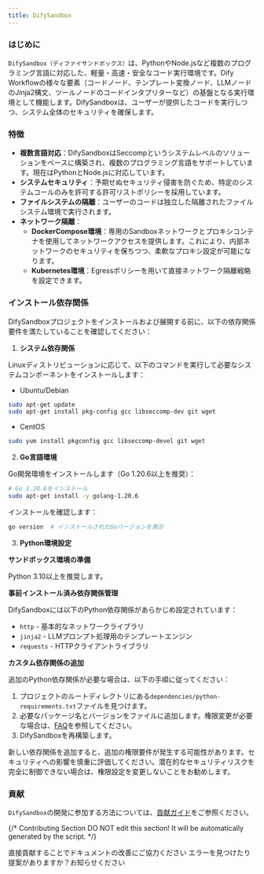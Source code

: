 ```yaml
---
title: DifySandbox
---
```


### はじめに

`DifySandbox（ディファイサンドボックス）`は、PythonやNode.jsなど複数のプログラミング言語に対応した、軽量・高速・安全なコード実行環境です。Dify Workflowの様々な要素（コードノード、テンプレート変換ノード、LLMノードのJinja2構文、ツールノードのコードインタプリターなど）の基盤となる実行環境として機能します。DifySandboxは、ユーザーが提供したコードを実行しつつ、システム全体のセキュリティを確保します。

### 特徴
- **複数言語対応**：DifySandboxはSeccompというシステムレベルのソリューションをベースに構築され、複数のプログラミング言語をサポートしています。現在はPythonとNode.jsに対応しています。
- **システムセキュリティ**：予期せぬセキュリティ侵害を防ぐため、特定のシステムコールのみを許可する許可リストポリシーを採用しています。
- **ファイルシステムの隔離**：ユーザーのコードは独立した隔離されたファイルシステム環境で実行されます。
- **ネットワーク隔離**：
    - **DockerCompose環境**：専用のSandboxネットワークとプロキシコンテナを使用してネットワークアクセスを提供します。これにより、内部ネットワークのセキュリティを保ちつつ、柔軟なプロキシ設定が可能になります。
    - **Kubernetes環境**：Egressポリシーを用いて直接ネットワーク隔離戦略を設定できます。

### インストール依存関係

DifySandboxプロジェクトをインストールおよび展開する前に、以下の依存関係要件を満たしていることを確認してください：

1. **システム依存関係**

Linuxディストリビューションに応じて、以下のコマンドを実行して必要なシステムコンポーネントをインストールします：

- Ubuntu/Debian

```bash
sudo apt-get update
sudo apt-get install pkg-config gcc libseccomp-dev git wget
```

- CentOS

```bash
sudo yum install pkgconfig gcc libseccomp-devel git wget
```

2. **Go言語環境**

Go開発環境をインストールします（Go 1.20.6以上を推奨）：

```bash
# Go 1.20.6をインストール
sudo apt-get install -y golang-1.20.6
```

インストールを確認します：

```bash
go version  # インストールされたGoバージョンを表示
```

3. **Python環境設定**

**サンドボックス環境の準備**

Python 3.10以上を推奨します。

**事前インストール済み依存関係管理**

DifySandboxには以下のPython依存関係があらかじめ設定されています：

- `http` - 基本的なネットワークライブラリ
- `jinja2` - LLMプロンプト処理用のテンプレートエンジン
- `requests` - HTTPクライアントライブラリ

**カスタム依存関係の追加**

追加のPython依存関係が必要な場合は、以下の手順に従ってください：

1. プロジェクトのルートディレクトリにある`dependencies/python-requirements.txt`ファイルを見つけます。
2. 必要なパッケージ名とバージョンをファイルに追加します。権限変更が必要な場合は、[FAQ](https://github.com/langgenius/dify-sandbox/blob/main/FAQ)を参照してください。
3. DifySandboxを再構築します。

<Warning>
    新しい依存関係を追加すると、追加の権限要件が発生する可能性があります。セキュリティへの影響を慎重に評価してください。潜在的なセキュリティリスクを完全に制御できない場合は、権限設定を変更しないことをお勧めします。
</Warning>

### 貢献

`DifySandbox`の開発に参加する方法については、[貢献ガイド](contribution)をご参照ください。

{/*
Contributing Section
DO NOT edit this section!
It will be automatically generated by the script.
*/}

<CardGroup cols="2">
    <Card
        title="このページを編集する"
        icon="pen-to-square"
        href="https://github.com/langgenius/dify-docs-mintlify/edit/main/ja-jp/development/backend/sandbox/README.mdx"
    >
        直接貢献することでドキュメントの改善にご協力ください
    </Card>
    <Card
        title="問題を報告する"
        icon="github"
        href="https://github.com/langgenius/dify-docs-mintlify/issues/new?title=ドキュメントの問題%3A%20&body=%23%23%20問題の説明%0A%3C%21--%20発見した問題について簡単に説明してください%20--%3E%0A%0A%23%23%20ページリンク%0Ahttps%3A%2F%2Fgithub.com%2Flanggenius%2Fdify-docs-mintlify%2Fblob%2Fmain%2Fja-jp/development/backend/sandbox%2FREADME.mdx%0A%0A%23%23%20提案される変更%0A%3C%21--%20特定の変更案がある場合は、ここで説明してください%20--%3E%0A%0A%3C%21--%20ドキュメントの品質向上にご協力いただきありがとうございます！%20--%3E"
    >
        エラーを見つけたり提案がありますか？お知らせください
    </Card>
</CardGroup>
